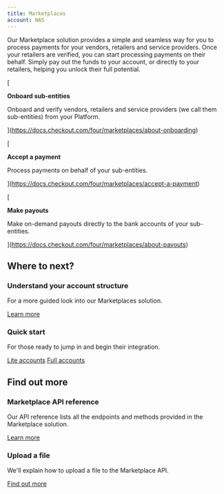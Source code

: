 ```yaml
---
title: Marketplaces
account: NAS
---
```



Our Marketplace solution provides a simple and seamless way for you to process payments for your vendors, retailers and service providers. Once your retailers are verified, you can start processing payments on their behalf. Simply pay out the funds to your account, or directly to your retailers, helping you unlock their full potential.

[

**Onboard sub-entities**

Onboard and verify vendors, retailers and service providers (we call them sub-entities) from your Platform.



](https://docs.checkout.com/four/marketplaces/about-onboarding)

[

**Accept a payment**

Process payments on behalf of your sub-entities.



](https://docs.checkout.com/four/marketplaces/accept-a-payment)

[

**Make payouts**

Make on-demand payouts directly to the bank accounts of your sub-entities.



](https://docs.checkout.com/four/marketplaces/about-payouts)

Where to next?
--------------

### Understand your account structure

For a more guided look into our Marketplaces solution.

[Learn more](https://docs.checkout.com/four/marketplaces/account-structure)

### Quick start

For those ready to jump in and begin their integration.

[Lite accounts](https://docs.checkout.com/four/marketplaces/quick-start-lite) [Full accounts](https://docs.checkout.com/four/marketplaces/quick-start-full)

Find out more
-------------

### Marketplace API reference

Our API reference lists all the endpoints and methods provided in the Marketplace solution.

[Learn more](https://api-reference.checkout.com/preview/crusoe/#tag/Marketplace)

### Upload a file

We'll explain how to upload a file to the Marketplace API.

[Find out more](https://docs.checkout.com/four/marketplaces/about-onboarding/upload-a-file)

